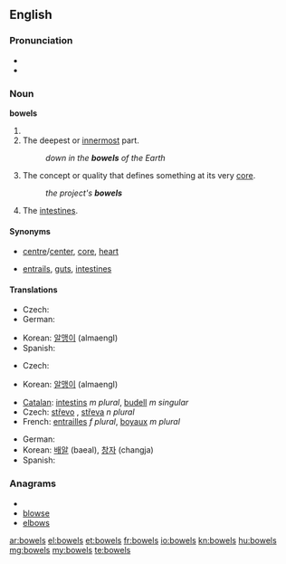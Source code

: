 ==English==

===Pronunciation===
* {{audio|en-us-bowels.ogg|Audio (US)}}
* {{rhymes|aʊəlz}}

===Noun===
'''bowels'''

# {{plural of|[[bowel]]}}
# The deepest or [[innermost]] part.
#: ''down in the '''bowels''' of the Earth''
# The concept or quality that defines something at its very [[core]].
#: ''the project's '''bowels'''''
# The [[intestines]].

====Synonyms====
* {{sense|deepest or innermost part}} [[centre]]/[[center]], [[core]], [[heart]]
* {{sense|intestines}} [[entrails]], [[gut]]s, [[intestine]]s

====Translations====
{{trans-top|deepest or innermost part}}
* Czech: {{t-|cs|nitro|f}}
* German: {{t+|de|Tiefen|f}}
{{trans-mid}}
* Korean: [[알맹이]] (almaengI)
* Spanish: {{t-|es|profundidades|f|p}}
{{trans-bottom}}

{{trans-top|concept or quality that defines something at its very core}}
* Czech: {{t-|cs|jádro|n}}
{{trans-mid}}
* Korean: [[알맹이]] (almaengI)
{{trans-bottom}}

{{trans-top|intestines}}
* [[Catalan]]: [[intestins]] ''m plural'', [[budell]] ''m singular''
* Czech: [[střevo]] {{n}}, [[střeva]] ''n plural''
* French: [[entrailles]] ''f plural'', [[boyaux]] ''m plural''
{{trans-mid}}
* German: {{t+|de|Gedärme|f}}
* Korean: [[배알]] (baeal), [[창자]] (changja)
* Spanish: {{t-|es|intestinos|m}}
{{trans-bottom}}

===Anagrams===
* {{alphagram|belosw}}
* [[blowse#English|blowse]]
* [[elbows#English|elbows]]

[[ar:bowels]]
[[el:bowels]]
[[et:bowels]]
[[fr:bowels]]
[[io:bowels]]
[[kn:bowels]]
[[hu:bowels]]
[[mg:bowels]]
[[my:bowels]]
[[te:bowels]]